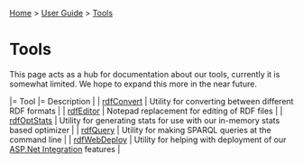 [[Home]] > [[User Guide]] > [[UserGuide/Tools|Tools]]

= Tools =

This page acts as a hub for documentation about our tools, currently it is somewhat limited.  We hope to expand this more in the near future.

|= Tool |= Description |
| [[UserGuide/Tools/rdfConvert|rdfConvert]] | Utility for converting between different RDF formats |
| [[UserGuide/Tools/rdfEditor|rdfEditor]] | Notepad replacement for editing of RDF files |
| [[UserGuide/Tools/rdfOptStats|rdfOptStats]] | Utility for generating stats for use with our in-memory stats based optimizer |
| [[UserGuide/Tools/rdfQuery|rdfQuery]] | Utility for making SPARQL queries at the command line |
| [[UserGuide/Tools/rdfWebDeploy|rdfWebDeploy]] | Utility for helping with deployment of our [[UserGuide/ASP.Net Integration|ASP.Net Integration]] features |